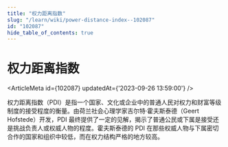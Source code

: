 ```yaml
---
title: "权力距离指数"
slug: "/learn/wiki/power-distance-index--102087"
id: "102087"
hide_table_of_contents: true
---
```



# 权力距离指数

<ArticleMeta id={102087} updatedAt={'2023-09-26 13:59:00'} />
<div className='border-solid border-b border-t-0 my-4 border-[var(--ifm-color-gray-300)]' />

权力距离指数（PDI）是指一个国家、文化或企业中的普通人民对权力和财富等级制度的接受程度的衡量。由荷兰社会心理学家吉尔特·霍夫斯泰德（Geert Hofstede）开发，PDI 最终提供了一定的见解，揭示了普通公民或下属是接受还是挑战负责人或权威人物的程度。霍夫斯泰德的 PDI 在那些权威人物与下属密切合作的国家和组织中较低，而在权力结构严格的地方较高。
